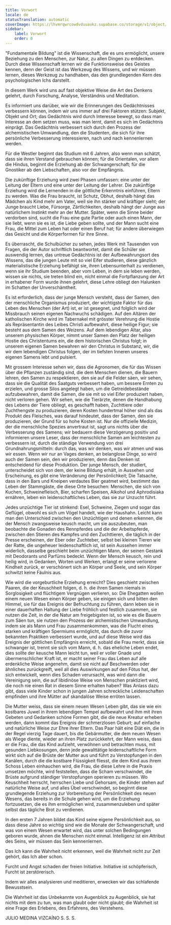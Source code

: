 ```yaml
---
title: Vorwort
locale: de
statusTranslation: automatic
coverImage: https://lhvmrqwrcowdvduuaukz.supabase.co/storage/v1/object/public/strapi-uploads/small_cover-educacion-fundamental.webp-2d51a7828a2b1309555be27f7e2a61a0.webp
sidebar:
    label: Vorwort
    order: 0
---
```

"Fundamentale Bildung" ist die Wissenschaft, die es uns ermöglicht, unsere Beziehung zu den Menschen, zur Natur, zu allen Dingen zu entdecken. Durch diese Wissenschaft lernen wir die Funktionsweise des Geistes kennen, denn der Geist ist das Werkzeug des Wissens, und wir müssen lernen, dieses Werkzeug zu handhaben, das den grundlegenden Kern des psychologischen Ichs darstellt.

In diesem Werk wird uns auf fast objektive Weise die Art des Denkens gelehrt, durch Forschung, Analyse, Verständnis und Meditation.

Es informiert uns darüber, wie wir die Erinnerungen des Gedächtnisses verbessern können, indem wir uns immer auf drei Faktoren stützen: Subjekt, Objekt und Ort; das Gedächtnis wird durch Interesse bewegt, so dass man Interesse an dem setzen muss, was man lernt, damit es sich im Gedächtnis einprägt. Das Gedächtnis verbessert sich durch den Prozess der alchemistischen Umwandlung, den die Studenten, die sich für ihre persönliche Verbesserung interessieren, nach und nach kennenlernen werden.

Für die Westler beginnt das Studium mit 6 Jahren, also wenn man schätzt, dass sie ihren Verstand gebrauchen können; für die Orientalen, vor allem die Hindus, beginnt die Erziehung ab der Schwangerschaft; für die Gnostiker ab den Liebschaften, also vor der Empfängnis.

Die zukünftige Erziehung wird zwei Phasen umfassen: eine unter der Leitung der Eltern und eine unter der Leitung der Lehrer. Die zukünftige Erziehung wird die Lernenden in die göttliche Erkenntnis einführen, Eltern zu werden. Was die Frau braucht, ist Schutz, Obhut, deshalb hängt das Mädchen als Kind mehr am Vater, weil sie ihn stärker und kräftiger sieht; der Junge braucht Liebe, Fürsorge, Zärtlichkeiten, deshalb hängt der Junge aus natürlichem Instinkt mehr an der Mutter. Später, wenn die Sinne beider verdorben sind, sucht die Frau eine gute Partie oder auch einen Mann, der sie liebt, wenn sie es ist, die Liebe geben sollte, und der Mann sucht eine Frau, die Mittel zum Leben hat oder einen Beruf hat; für andere überwiegen das Gesicht und die Körperformen für ihre Sinne.

Es überrascht, die Schulbücher zu sehen, jedes Werk mit Tausenden von Fragen, die der Autor schriftlich beantwortet, damit die Schüler sie auswendig lernen, das untreue Gedächtnis ist der Aufbewahrungsort des Wissens, das die jungen Leute mit so viel Eifer studieren, diese gänzlich materialistische Erziehung befähigt sie, ihren Lebensunterhalt zu verdienen, wenn sie ihr Studium beenden, aber vom Leben, in dem sie leben werden, wissen sie nichts, sie treten blind ein, nicht einmal die Fortpflanzung der Art in erhabener Form wurde ihnen gelehrt, diese Lehre obliegt den Halunken im Schatten der Unverschämtheit.

Es ist erforderlich, dass der junge Mensch versteht, dass der Samen, den der menschliche Organismus produziert, der wichtigste Faktor für das Leben des Menschen (der Art) ist, er ist gesegnet, und folglich wird der Missbrauch seinen eigenen Nachwuchs schädigen. Auf den Altären der katholischen Kirche wird im Tabernakel mit grösster Verehrung die Hostie als Repräsentantin des Leibes Christi aufbewahrt, diese heilige Figur; sie besteht aus dem Samen des Weizens. Auf dem lebendigen Altar, also unserem physischen Körper, nimmt unser Samen den Platz der heiligen Hostie des Christentums ein, die dem historischen Christus folgt; in unserem eigenen Samen bewahren wir den Christus in Substanz, wir, die wir dem lebendigen Christus folgen, der im tiefsten Inneren unseres eigenen Samens lebt und pulsiert.

Mit grossem Interesse sehen wir, dass die Agronomen, die für das Wissen über die Pflanzen zuständig sind, die dem Menschen dienen, die Bauern lehren, den Samen zu respektieren, den sie auf die Felder säen, wir sehen, dass sie die Qualität des Saatguts verbessert haben, um bessere Ernten zu erzielen, und grosse Silos angelegt haben, um die Getreidebestände aufzubewahren, damit die Samen, die sie mit so viel Eifer produziert haben, nicht verloren gehen. Wir sehen, wie die Tierärzte, denen die Handhabung des Lebens der Tiere obliegt, es geschafft haben, Zuchttiere oder Zuchthengste zu produzieren, deren Kosten hundertmal höher sind als das Produkt des Fleisches, was darauf hindeutet, dass der Samen, den sie produzieren, der Grund für so hohe Kosten ist. Nur die offizielle Medizin, der die menschliche Spezies anvertraut ist, sagt uns nichts über die Verbesserung des Samens; wir bedauern diese Verzögerung positiv und informieren unsere Leser, dass der menschliche Samen am leichtesten zu verbessern ist, durch die ständige Verwendung von drei Grundnahrungsmitteln: durch das, was wir denken, was wir atmen und was wir essen. Wenn wir nur an Vages denken, an belanglose Dinge, so wird auch der Samen sein, den wir produzieren, denn das Denken ist entscheidend für diese Produktion. Der junge Mensch, der studiert, unterscheidet sich von dem, der keine Bildung erhält, in Aussehen und Erscheinung, es gibt eine Veränderung der Persönlichkeit; Die Tatsache, dass in den Bars und Kneipen verdautes Bier geatmet wird, bestimmt das Leben der Stammgäste, die diese Orte besuchen: Menschen, die sich von Kuchen, Schweinefleisch, Bier, scharfen Speisen, Alkohol und Aphrodisiaka ernähren, leben ein leidenschaftliches Leben, das sie zur Unzucht führt.

Jedes unzüchtige Tier ist stinkend: Esel, Schweine, Ziegen und sogar das Geflügel, obwohl es sich um Vögel handelt, wie der Haushahn. Leicht kann man den Unterschied zwischen den Unzüchtigen und denen erkennen, die der Mensch zwangsweise keusch macht, um sie auszubeuten, man beobachte die Gonaden des Rennpferdes und die der Arbeitspferde, zwischen den Stieren des Kampfes und den Zuchttieren, die täglich in der Presse erscheinen, der Eber oder Zuchteber, selbst bei kleinen Tieren wie der Ratte, die ungeheuer leidenschaftlich ist, ist sein Aussehen immer widerlich, dasselbe geschieht beim unzüchtigen Mann, der seinen Gestank mit Deodorants und Parfüms bedeckt. Wenn der Mensch keusch, rein und heilig wird, in Gedanken, Worten und Werken, erlangt er seine verlorene Kindheit zurück, er verschönert sich an Körper und Seele, und sein Körper schwitzt keine Fäulnis aus.

Wie wird die vorgeburtliche Erziehung erreicht? Dies geschieht zwischen Paaren, die der Keuschheit folgen, d. h. die ihren Samen niemals in Sorglosigkeit und flüchtigem Vergnügen verlieren, so: Die Ehegatten wollen einem neuen Wesen einen Körper geben, sie einigen sich und bitten den Himmel, sie für das Ereignis der Befruchtung zu führen, dann leben sie in einer dauerhaften Haltung der Liebe fröhlich und festlich zusammen, sie nutzen die Zeit, in der die Natur am freigebigsten ist, so wie es die Bauern zum Säen tun, sie nutzen den Prozess der alchemistischen Umwandlung, indem sie als Mann und Frau zusammenkommen, was die Flucht eines starken und kräftigen Spermiums ermöglicht, das durch die zuvor bekannten Praktiken verbessert wurde, und auf diese Weise wird das Ereignis der göttlichen Empfängnis erreicht, sobald die Frau merkt, dass sie schwanger ist, trennt sie sich vom Mann, d. h. das eheliche Leben endet, dies sollte der keusche Mann leicht tun, weil er voller Gnade und übermenschlicher Kraft ist, er macht seiner Frau das Leben auf alle erdenkliche Weise angenehm, damit sie nicht auf Beschwerden oder ähnliches zurückgreift, weil all dies Auswirkungen auf den Fötus hat, der sich entwickelt, wenn dies Schaden verursacht, was wird dann die Vereinigung sein, die auf libidinöse Weise von Menschen praktiziert wird, die noch nie einen Rat in diesem Sinne erhalten haben? Was Anlass dazu gibt, dass viele Kinder schon in jungen Jahren schreckliche Leidenschaften empfinden und ihre Mütter auf skandalöse Weise erröten lassen.

Die Mutter weiss, dass sie einem neuen Wesen Leben gibt, das sie wie ein kostbares Juwel in ihrem lebendigen Tempel aufbewahrt und ihm mit ihren Gebeten und Gedanken schöne Formen gibt, die die neue Kreatur erheben werden, dann kommt das Ereignis der schmerzlosen Geburt; auf einfache und natürliche Weise zur Ehre ihrer Eltern. Das Paar hält eine Diät ein, die in der Regel vierzig Tage dauert, bis die Gebärmutter, die dem neuen Wesen als Wiege diente, wieder an ihren Platz zurückkehrt, der Mann weiss, dass er die Frau, die das Kind aufzieht, verwöhnen und betrachten muss, mit gesunden Liebkosungen, denn jede gewalttätige leidenschaftliche Form wirkt sich auf die Brüste der Mutter aus und führt zu Verstopfungen in den Kanälen, durch die die kostbare Flüssigkeit fliesst, die dem Kind aus ihrem Schoss Leben einhauchen wird, die Frau, die diese Lehre in die Praxis umsetzen möchte, wird feststellen, dass die Scham verschwindet, die Brüste aufgrund ständiger Verstopfungen operieren zu müssen. Wo Keuschheit herrscht, herrschen Liebe und Gehorsam, die Kinder stehen auf natürliche Weise auf, und alles Übel verschwindet, so beginnt diese grundlegende Erziehung zur Vorbereitung der Persönlichkeit des neuen Wesens, das bereits in die Schule gehen wird, um die Erziehung fortzusetzen, die es ihm ermöglichen wird, zusammenzuleben und später selbst das tägliche Brot zu verdienen.

In den ersten 7 Jahren bildet das Kind seine eigene Persönlichkeit aus, so dass diese Jahre so wichtig sind wie die Monate der Schwangerschaft, und was von einem Wesen erwartet wird, das unter solchen Bedingungen geboren wurde, ahnen die Menschen nicht einmal. Intelligenz ist ein Attribut des Seins, wir müssen das Sein kennenlernen.

Das Ich kann die Wahrheit nicht erkennen, weil die Wahrheit nicht zur Zeit gehört, das Ich aber schon.

Furcht und Angst schaden der freien Initiative. Initiative ist schöpferisch, Furcht ist zerstörerisch.

Indem wir alles analysieren und meditieren, erwecken wir das schlafende Bewusstsein.

Die Wahrheit ist das Unbekannte von Augenblick zu Augenblick, sie hat nichts mit dem zu tun, was man glaubt oder nicht glaubt; die Wahrheit ist eine Frage des Erlebens, des Erfahrens, des Verstehens.

JULIO MEDINA VIZCAÍNO
S. S. S.

